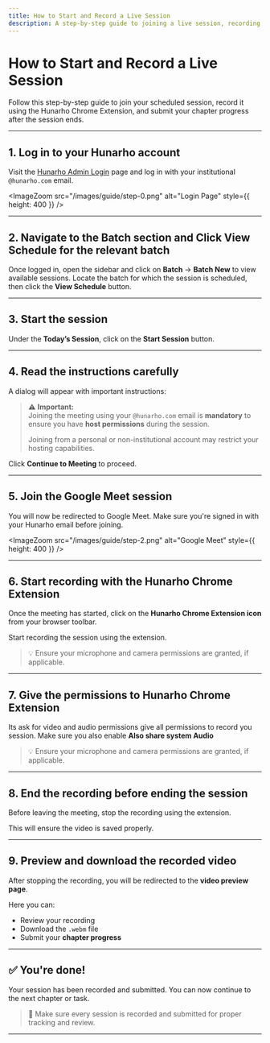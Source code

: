 ```yaml
---
title: How to Start and Record a Live Session
description: A step-by-step guide to joining a live session, recording it using the Hunarho Chrome Extension, and submitting chapter progress.
---
```



# How to Start and Record a Live Session

Follow this step-by-step guide to join your scheduled session, record it using the Hunarho Chrome Extension, and submit your chapter progress after the session ends.

---

## 1. Log in to your Hunarho account

Visit the [Hunarho Admin Login](https://apiuat.hunarho.com/login) page and log in with your institutional `@hunarho.com` email.

<ImageZoom src="/images/guide/step-0.png" alt="Login Page" style={{ height: 400 }} />

---

## 2. Navigate to the **Batch** section and Click **View Schedule** for the relevant batch

Once logged in, open the sidebar and click on **Batch** → **Batch New** to view available sessions.
Locate the batch for which the session is scheduled, then click the **View Schedule** button.

<ImageZoom src="/images/guide/step-1.png" alt="Batch Page" />

---

## 3. Start the session

Under the **Today’s Session**, click on the **Start Session** button.

<ImageZoom src="/images/guide/step-1.2.png" alt="Start Session" />

---

## 4. Read the instructions carefully

A dialog will appear with important instructions:

> ⚠️ **Important:**  
> Joining the meeting using your `@hunarho.com` email is **mandatory** to ensure you have **host permissions** during the session.  
>  
> Joining from a personal or non-institutional account may restrict your hosting capabilities.

<ImageZoom src="/images/guide/step-1.3.png" alt="Session Instructions" />

Click **Continue to Meeting** to proceed.

---

## 5. Join the Google Meet session

You will now be redirected to Google Meet. Make sure you're signed in with your Hunarho email before joining.

<ImageZoom src="/images/guide/step-2.png" alt="Google Meet" style={{ height: 400 }} />

---

## 6. Start recording with the Hunarho Chrome Extension

Once the meeting has started, click on the **Hunarho Chrome Extension icon** from your browser toolbar.

Start recording the session using the extension.

<ImageZoom src="/images/guide/step-3.png" alt="Start Recording"/>

> 💡 Ensure your microphone and camera permissions are granted, if applicable.

---

## 7. Give the permissions to Hunarho Chrome Extension

Its ask for video and audio permissions give all permissions to record you session.
Make sure you also enable <strong>Also share system Audio</strong>

<ImageZoom src="/images/guide/step-4.png" alt="Preview and Submit" />

> 💡 Ensure your microphone and camera permissions are granted, if applicable.

---


## 8. End the recording before ending the session

Before leaving the meeting, stop the recording using the extension.

This will ensure the video is saved properly.

---

## 9. Preview and download the recorded video

After stopping the recording, you will be redirected to the **video preview page**.

Here you can:
- Review your recording
- Download the `.webm` file
- Submit your **chapter progress**

<ImageZoom src="/images/guide/step-5.png" alt="Preview and Submit" />

---

## ✅ You're done!

Your session has been recorded and submitted. You can now continue to the next chapter or task.

> 📌 Make sure every session is recorded and submitted for proper tracking and review.

---
